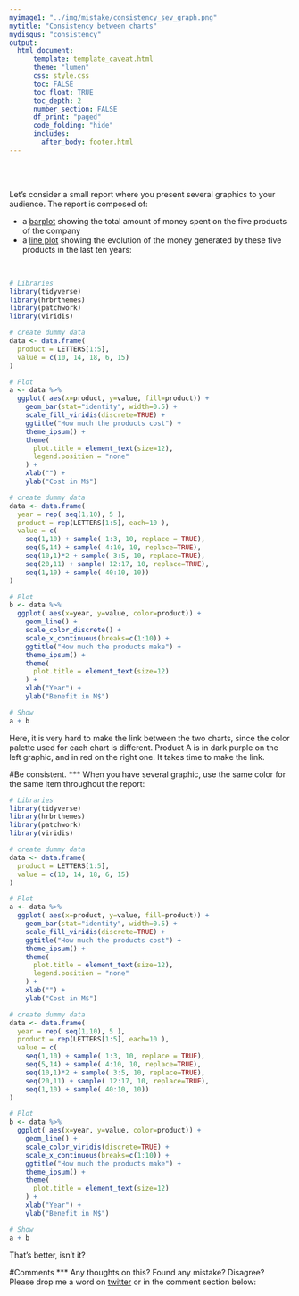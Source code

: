 ```yaml
---
myimage1: "../img/mistake/consistency_sev_graph.png"
mytitle: "Consistency between charts"
mydisqus: "consistency"
output:
  html_document:
      template: template_caveat.html
      theme: "lumen"
      css: style.css
      toc: FALSE
      toc_float: TRUE
      toc_depth: 2
      number_section: FALSE
      df_print: "paged"
      code_folding: "hide"
      includes: 
        after_body: footer.html
---
```


<br><br>
<div class="mycontent">

Let's consider a small report where you present several graphics to your audience. The report is composed of: 

- a [barplot](https://www.data-to-viz.com/graph/barplot.html) showing the total amount of money spent on the five products of the company
- a [line plot](https://www.data-to-viz.com/graph/line.html) showing the evolution of the money generated by these five products in the last ten years:

<br>

```r
# Libraries
library(tidyverse)
library(hrbrthemes)
library(patchwork)
library(viridis)

# create dummy data
data <- data.frame(
  product = LETTERS[1:5],
  value = c(10, 14, 18, 6, 15)
)

# Plot
a <- data %>%
  ggplot( aes(x=product, y=value, fill=product)) +
    geom_bar(stat="identity", width=0.5) +
    scale_fill_viridis(discrete=TRUE) +
    ggtitle("How much the products cost") +
    theme_ipsum() +
    theme(
      plot.title = element_text(size=12),
      legend.position = "none"
    ) +
    xlab("") +
    ylab("Cost in M$")

# create dummy data
data <- data.frame(
  year = rep( seq(1,10), 5 ),
  product = rep(LETTERS[1:5], each=10 ),
  value = c( 
    seq(1,10) + sample( 1:3, 10, replace = TRUE), 
    seq(5,14) + sample( 4:10, 10, replace=TRUE), 
    seq(10,1)*2 + sample( 3:5, 10, replace=TRUE), 
    seq(20,11) + sample( 12:17, 10, replace=TRUE), 
    seq(1,10) + sample( 40:10, 10))
)

# Plot
b <- data %>%
  ggplot( aes(x=year, y=value, color=product)) +
    geom_line() +
    scale_color_discrete() +
    scale_x_continuous(breaks=c(1:10)) +
    ggtitle("How much the products make") +
    theme_ipsum() +
    theme(
      plot.title = element_text(size=12)
    ) +
    xlab("Year") +
    ylab("Benefit in M$")

# Show
a + b
```

Here, it is very hard to make the link between the two charts, since the color palette used for each chart is different. Product A is in dark purple on the left graphic, and in red on the right one. It takes time to make the link.



#Be consistent.
***
When you have several graphic, use the same color for the same item throughout the report:


```r
# Libraries
library(tidyverse)
library(hrbrthemes)
library(patchwork)
library(viridis)

# create dummy data
data <- data.frame(
  product = LETTERS[1:5],
  value = c(10, 14, 18, 6, 15)
)

# Plot
a <- data %>%
  ggplot( aes(x=product, y=value, fill=product)) +
    geom_bar(stat="identity", width=0.5) +
    scale_fill_viridis(discrete=TRUE) +
    ggtitle("How much the products cost") +
    theme_ipsum() +
    theme(
      plot.title = element_text(size=12),
      legend.position = "none"
    ) +
    xlab("") +
    ylab("Cost in M$")

# create dummy data
data <- data.frame(
  year = rep( seq(1,10), 5 ),
  product = rep(LETTERS[1:5], each=10 ),
  value = c( 
    seq(1,10) + sample( 1:3, 10, replace = TRUE), 
    seq(5,14) + sample( 4:10, 10, replace=TRUE), 
    seq(10,1)*2 + sample( 3:5, 10, replace=TRUE), 
    seq(20,11) + sample( 12:17, 10, replace=TRUE), 
    seq(1,10) + sample( 40:10, 10))
)

# Plot
b <- data %>%
  ggplot( aes(x=year, y=value, color=product)) +
    geom_line() +
    scale_color_viridis(discrete=TRUE) +
    scale_x_continuous(breaks=c(1:10)) +
    ggtitle("How much the products make") +
    theme_ipsum() +
    theme(
      plot.title = element_text(size=12)
    ) +
    xlab("Year") +
    ylab("Benefit in M$")

# Show
a + b
```


That's better, isn't it?





#Comments
***
Any thoughts on this? Found any mistake? Disagree? Please drop me a word on [twitter](https://twitter.com/R_Graph_Gallery) or in the comment section below:
<br>



</div>









